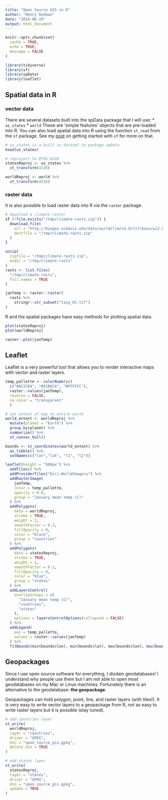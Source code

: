 ```yaml
---
title: "Open Source GIS in R"
author: "Henry Rodman"
date: "2019-06-19"
output: html_document
---
```


```r
knitr::opts_chunk$set(
  cache = TRUE,
  echo = TRUE,
  message = FALSE
)

library(tidyverse)
library(sf)
library(spData)
library(leaflet)
```

## Spatial data in R

### vector data
There are several datasets built into the spData package that I will use:
  * `us_states`
  * `world`
These are 'simple features' objects that are pre-loaded into R. You can also load spatial data into R using the function `st_read` from the `sf` package. See my [post](https://hrodmn.rbind.io/post/sf/2018-09-24-sf/) on getting started with `sf` for more on that.

```r
# us_states is a built in dataset to package spData
head(us_states)

# reproject to EPSG:4326
statesReproj <- us_states %>%
  st_transform(4326)

worldReproj <- world %>%
  st_transform(4326)
```

### raster data
It is also possible to load raster data into R via the `raster` package.
```r
# download a climate raster
if (!file.exists("/tmp/climate-rasts.zip")) {
  download.file(
    url = "http://biogeo.ucdavis.edu/data/worldclim/v2.0/tif/base/wc2.0_10m_tavg.zip",
    destfile = "/tmp/climate-rasts.zip"
  )
}

unzip(
  zipfile = "/tmp/climate-rasts.zip",
  exdir = "/tmp/climate-rasts"
)
rasts <- list.files(
  "/tmp/climate-rasts",
  full.names = TRUE
)

janTemp <- raster::raster(
  rasts %>%
    stringr::str_subset("tavg_01.tif")
)

```

R and the spatial packages have easy methods for plotting spatial data.
```r
plot(statesReproj)
plot(worldReproj)

raster::plot(janTemp)

```

## Leaflet
Leaflet is a very powerful tool that allows you to render interactive maps with vector and raster layers.
```r
temp_pallette <- colorNumeric(
  c("#0C2C84", "#41B6C4", "#FFFFCC"),
  raster::values(janTemp),
  reverse = FALSE,
  na.color = "transparent"
  )

# set extent of map to entire earth
world_extent <- worldReproj %>%
  mutate(planet = "Earth") %>%
  group_by(planet) %>%
  summarize() %>%
  st_convex_hull()

bounds <- st_coordinates(world_extent) %>%
  as_tibble() %>%
  setNames(c("lon","lat", "l1", "l2"))

leaflet(height = "500px") %>%
  addTiles() %>%
  addProviderTiles("Esri.WorldImagery") %>%
  addRasterImage(
    janTemp,
    color = temp_pallette,
    opacity = 0.8,
    group = "January mean temp (C)"
  ) %>%
  addPolygons(
    data = worldReproj,
    stroke = TRUE,
    weight = 2,
    smoothFactor = 0.2,
    fillOpacity = 0,
    color = "black",
    group = "countries"
  ) %>%
  addPolygons(
    data = statesReproj,
    stroke = TRUE,
    weight = 1,
    smoothFactor = 0.2,
    fillOpacity = 0,
    color = "blue",
    group = "states"
  ) %>%
  addLayersControl(
    overlayGroups = c(
      "January mean temp (C)",
      "countries",
      "states"
    ),
    options = layersControlOptions(collapsed = FALSE)
  ) %>%
  addLegend(
    pal = temp_pallette,
    values = raster::values(janTemp)
  ) %>%
  fitBounds(min(bounds$lon), min(bounds$lat), max(bounds$lon), max(bounds$lat))

```

## Geopackages
Since I use open source software for everything, I disdain geodatabases! I understand why people use them but I am not able to open most geodatabases on my Mac or Linux machines. Fortunately there is an alternative to the geodatabase: **the geopackage**.

Geopackages can hold polygon, point, line, and raster layers (with tiles!). It is very easy to write vector layers to a geopackage from R, not as easy to write raster layers but it is possible (stay tuned).
```r
# add countries layer
st_write(
  worldReproj,
  layer = "countries",
  driver = "GPKG",
  dsn = "open_source_gis.gpkg",
  delete_dsn = TRUE
)

# add states layer
st_write(
  statesReproj,
  layer = "states",
  driver = "GPKG",
  dsn = "open_source_gis.gpkg",
  update = TRUE
)

```
